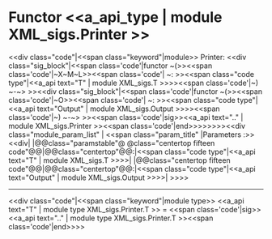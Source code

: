 =Functor <<a_api_type | module XML_sigs.Printer >> =
<<div class="code"|<<span class="keyword"|module>> Printer: <<div class="sig_block"|<<span class='code'|functor ~(>><<span class='code'|~X~M~L>><<span class='code'| ~: >><<span class="code type"|<<a_api text="T" | module XML_sigs.T >>>><<span class='code'|~) ~-~> >><<div class="sig_block"|<<span class='code'|functor ~(>><<span class='code'|~O>><<span class='code'| ~: >><<span class="code type"|<<a_api text="Output" | module XML_sigs.Output >>>><<span class='code'|~) ~-~> >><<span class='code'|sig>><<a_api text=".." | module XML_sigs.Printer >><<span class='code'|end>>>>>>>><<div class="module_param_list" | <<span class="param_title" |Parameters :>><<div|
|@@class="paramstable"@ @class="centertop fifteen code"@@{{{XML}}}|@@class="centertop"@@:|<<span class="code type"|<<a_api text="T" | module XML_sigs.T >>>>|
|@@class="centertop fifteen code"@@{{{O}}}|@@class="centertop"@@:|<<span class="code type"|<<a_api text="Output" | module XML_sigs.Output >>>>|
>>>>

----
<<div class="code"|<<span class="keyword"|module type>> <<a_api text="T" | module type XML_sigs.Printer.T >> = <<span class='code'|sig>><<a_api text=".." | module type XML_sigs.Printer.T >><<span class='code'|end>>>>